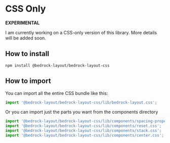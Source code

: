 
<Meta title="Pure-CSS/bedrock-layout.css" />

# CSS Only

**EXPERIMENTAL**

I am currently working on a CSS-only version of this library. More details will be added soon.

## How to install

`npm install @bedrock-layout/bedrock-layout-css`

## How to import

You can import all the entire CSS bundle like this:

```javascript
import '@bedrock-layout/bedrock-layout-css/lib/bedrock-layout.css';
```

Or you can import just the parts you want from the components directory

```javascript
import '@bedrock-layout/bedrock-layout-css/lib/components/spacing-properties.css';
import '@bedrock-layout/bedrock-layout-css/lib/components/reset.css';
import '@bedrock-layout/bedrock-layout-css/lib/components/stack.css';
import '@bedrock-layout/bedrock-layout-css/lib/components/center.css';
```
